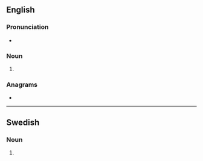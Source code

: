 ==English==

===Pronunciation===
* {{IPA|/sprɪts/|lang=en}}
{{rfap|lang=en}}

===Noun===
{{head|en|noun plural form}}

# {{plural of|sprit|lang=en}}

===Anagrams===
* {{anagrams|en|spirts|stirps|strips}}

----

==Swedish==

===Noun===
{{head|sv|noun form}}

# {{sv-noun-form-indef-gen|sprit}}